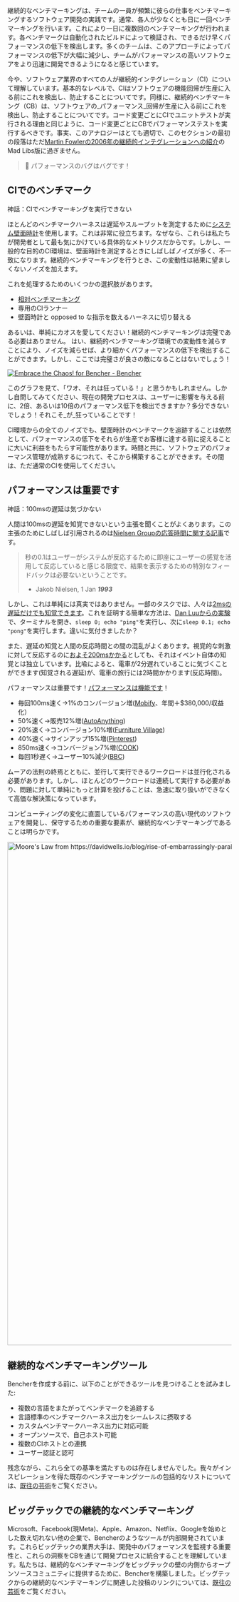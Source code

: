 継続的なベンチマーキングは、チームの一員が頻繁に彼らの仕事をベンチマーキングするソフトウェア開発の実践です。通常、各人が少なくとも日に一回ベンチマーキングを行います。これにより一日に複数回のベンチマーキングが行われます。各ベンチマークは自動化されたビルドによって検証され、できるだけ早くパフォーマンスの低下を検出します。多くのチームは、このアプローチによってパフォーマンスの低下が大幅に減少し、チームがパフォーマンスの高いソフトウェアをより迅速に開発できるようになると感じています。

今や、ソフトウェア業界のすべての人が継続的インテグレーション（CI）について理解しています。基本的なレベルで、CIはソフトウェアの機能回帰が生産に入る前にこれを検出し、防止することについてです。同様に、継続的ベンチマーキング（CB）は、ソフトウェアの_パフォーマンス_回帰が生産に入る前にこれを検出し、防止することについてです。コード変更ごとにCIでユニットテストが実行される理由と同じように、コード変更ごとにCBでパフォーマンステストを実行するべきです。事実、このアナロジーはとても適切で、このセクションの最初の段落はただ[Martin Fowlerの2006年の継続的インテグレーションへの紹介](https://martinfowler.com/articles/continuousIntegration.html)のMad Libs版に過ぎません。

> 🐰 パフォーマンスのバグはバグです！

## CIでのベンチマーク

神話：CIでベンチマーキングを実行できない

ほとんどのベンチマークハーネスは遅延やスループットを測定するために[システム壁面時計](https://en.wikipedia.org/wiki/Elapsed_real_time)を使用します。これは非常に役立ちます。なぜなら、これらは私たちが開発者として最も気にかけている具体的なメトリクスだからです。しかし、一般的な目的のCI環境は、壁面時計を測定するときにしばしばノイズが多く、不一致になります。継続的ベンチマーキングを行うとき、この変動性は結果に望ましくないノイズを加えます。

これを処理するためのいくつかの選択肢があります。
- [相対ベンチマーキング](/ja/docs/how-to/track-benchmarks/)
- 専用のCIランナー
- 壁面時計と opposed to な指示を数えるハーネスに切り替える

あるいは、単純にカオスを愛してください！継続的ベンチマーキングは完璧である必要はありません。 はい、継続的ベンチマーキング環境での変動性を減らすことにより、ノイズを減らせば、より細かくパフォーマンスの低下を検出することができます。しかし、ここでは完璧さが良さの敵になることはないでしょう！

<a href="https://bencher.dev/perf/bencher?key=true&measures=4358146b-b647-4869-9d24-bd22bb0c49b5&branches=619d15ed-0fbd-4ccb-86cb-fddf3124da29&tab=benchmarks&testbeds=0d991aac-b241-493a-8b0f-8d41419455d2&benchmarks=1db23e93-f909-40aa-bf42-838cc7ae05f5"><img src="https://api.bencher.dev/v0/projects/bencher/perf/img?branches=619d15ed-0fbd-4ccb-86cb-fddf3124da29&testbeds=0d991aac-b241-493a-8b0f-8d41419455d2&benchmarks=1db23e93-f909-40aa-bf42-838cc7ae05f5&measures=4358146b-b647-4869-9d24-bd22bb0c49b5&title=Embrace+the+Chaos%21" title="Embrace the Chaos!" alt="Embrace the Chaos! for Bencher - Bencher" /></a>

このグラフを見て、「ワオ、それは狂っている！」と思うかもしれません。しかし自問してみてください、現在の開発プロセスは、ユーザーに影響を与える前に、2倍、あるいは10倍のパフォーマンス低下を検出できますか？多分できないでしょう！それこそ_が_狂っていることです！

CI環境からの全てのノイズでも、壁面時計のベンチマークを追跡することは依然として、パフォーマンスの低下をそれらが生産でお客様に達する前に捉えることに大いに利益をもたらす可能性があります。時間と共に、ソフトウェアのパフォーマンス管理が成熟するにつれて、そこから構築することができます。その間は、ただ通常のCIを使用してください。

## パフォーマンスは重要です

神話：100msの遅延は気づかない

人間は100msの遅延を知覚できないという主張を聞くことがよくあります。この主張のためにしばしば引用されるのは[Nielsen Groupの応答時間に関する記事](https://www.nngroup.com/articles/response-times-3-important-limits/)です。

> 秒の0.1はユーザーがシステムが反応するために即座にユーザーの感覚を活用して反応していると感じる限度で、結果を表示するための特別なフィードバックは必要ないということです。
>
> - Jakob Nielsen, 1 Jan __*1993*__

しかし、これは単純には真実ではありません。一部のタスクでは、人々は[2msの遅延だけでも知覚できます](https://pdfs.semanticscholar.org/386a/15fd85c162b8e4ebb6023acdce9df2bd43ee.pdf)。これを証明する簡単な方法は、[Dan Luuからの実験](https://danluu.com/input-lag/#appendix-why-measure-latency)で、ターミナルを開き、`sleep 0; echo "ping"`を実行し、次に`sleep 0.1; echo "pong"`を実行します。違いに気付きましたか？

また、遅延の知覚と人間の反応時間との間の混乱がよくあります。視覚的な刺激に対して反応するのに[およそ200msかかる](https://humanbenchmark.com/tests/reactiontime)としても、それはイベント自体の知覚とは独立しています。比喩によると、電車が2分遅れていることに気づくことができます(知覚される遅延)が、電車の旅行には2時間かかります(反応時間)。

パフォーマンスは重要です！[パフォーマンスは機能です](https://blog.codinghorror.com/performance-is-a-feature)！

- 毎回100ms速く→1%のコンバージョン増([Mobify](https://web.dev/why-speed-matters/)、年間＋$380,000/収益化）
- 50%速く→販売12%増([AutoAnything](https://www.digitalcommerce360.com/2010/08/19/web-accelerator-revs-conversion-and-sales-autoanything/))
- 20%速く→コンバージョン10%増([Furniture Village](https://www.thinkwithgoogle.com/intl/en-gb/marketing-strategies/app-and-mobile/furniture-village-and-greenlight-slash-page-load-times-boosting-user-experience))
- 40%速く→サインアップ15%増([Pinterest](https://medium.com/pinterest-engineering/driving-user-growth-with-performance-improvements-cfc50dafadd7))
- 850ms速く→コンバージョン7%増([COOK](https://web.dev/why-speed-matters/))
- 毎回1秒遅く→ユーザー10%減少([BBC](https://www.creativebloq.com/features/how-the-bbc-builds-websites-that-scale))

ムーアの法則の終焉とともに、並行して実行できるワークロードは並行化される必要があります。しかし、ほとんどのワークロードは連続して実行する必要があり、問題に対して単純にもっと計算を投げることは、急速に取り扱いができなくて高価な解決策になっています。

コンピューティングの変化に直面しているパフォーマンスの高い現代のソフトウェアを開発し、保守するための重要な要素が、継続的なベンチマーキングであることは明らかです。

<div class="content has-text-centered">
<img
    src="https://s3.amazonaws.com/public.bencher.dev/moores_law.jpg"
    width="2124"
    height="1128"
    alt="Moore's Law from https://davidwells.io/blog/rise-of-embarrassingly-parallel-serverless-compute"
/>
</div>

## 継続的なベンチマーキングツール

Bencherを作成する前に、以下のことができるツールを見つけることを試みました:

- 複数の言語をまたがってベンチマークを追跡する
- 言語標準のベンチマークハーネス出力をシームレスに摂取する
- カスタムベンチマークハーネス出力に対応可能
- オープンソースで、自己ホスト可能
- 複数のCIホストとの連携
- ユーザー認証と認可

残念ながら、これら全ての基準を満たすものは存在しませんでした。我々がインスピレーションを得た既存のベンチマーキングツールの包括的なリストについては、[既往の芸術](/ja/docs/reference/prior-art/)をご覧ください。

## ビッグテックでの継続的なベンチマーキング

Microsoft、Facebook(現Meta)、Apple、Amazon、Netflix、Googleを始めとした数え切れない他の企業で、Bencherのようなツールが内部開発されています。これらビッグテックの業界大手は、開発中のパフォーマンスを監視する重要性と、これらの洞察をCBを通じて開発プロセスに統合することを理解しています。私たちは、継続的なベンチマーキングをビッグテックの壁の内側からオープンソースコミュニティに提供するために、Bencherを構築しました。ビッグテックからの継続的なベンチマーキングに関連した投稿のリンクについては、[既往の芸術](/ja/docs/reference/prior-art/)をご覧ください。
